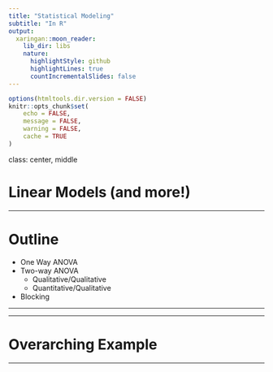 ```yaml
---
title: "Statistical Modeling"
subtitle: "In R"
output:
  xaringan::moon_reader:
    lib_dir: libs
    nature:
      highlightStyle: github
      highlightLines: true
      countIncrementalSlides: false
---
```


```r
options(htmltools.dir.version = FALSE)
knitr::opts_chunk$set(
	echo = FALSE,
	message = FALSE,
	warning = FALSE,
	cache = TRUE
)
```

class: center, middle

# Linear Models (and more!)

---

# Outline

+ One Way ANOVA
+ Two-way ANOVA 
  + Qualitative/Qualitative
  + Quantitative/Qualitative
+ Blocking

---

---

# Overarching Example

---